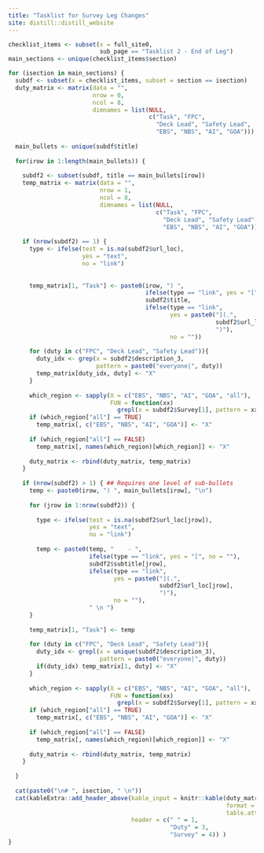 ```yaml
---
title: "Tasklist for Survey Leg Changes"
site: distill::distill_website
---
```


```r
checklist_items <- subset(x = full_site0, 
                          sub_page == "Tasklist 2 - End of Leg")
main_sections <- unique(checklist_items$section)

for (isection in main_sections) {
  subdf <- subset(x = checklist_items, subset = section == isection)
  duty_matrix <- matrix(data = "", 
                        nrow = 0, 
                        ncol = 8, 
                        dimnames = list(NULL, 
                                        c("Task", "FPC", 
                                          "Deck Lead", "Safety Lead",
                                          "EBS", "NBS", "AI", "GOA")))
  
  main_bullets <- unique(subdf$title)
  
  for(irow in 1:length(main_bullets)) {
    
    subdf2 <- subset(subdf, title == main_bullets[irow])
    temp_matrix <- matrix(data = "", 
                          nrow = 1, 
                          ncol = 8, 
                          dimnames = list(NULL, 
                                          c("Task", "FPC", 
                                            "Deck Lead", "Safety Lead",
                                            "EBS", "NBS", "AI", "GOA")))
    
    if (nrow(subdf2) == 1) {
      type <- ifelse(test = is.na(subdf2$url_loc),
                     yes = "text",
                     no = "link")
      
      
      temp_matrix[1, "Task"] <- paste0(irow, ") ", 
                                       ifelse(type == "link", yes = "[", no = ""),
                                       subdf2$title,
                                       ifelse(type == "link",
                                              yes = paste0("](.",
                                                           subdf2$url_loc,
                                                           ")"),
                                              no = ""))
      
      for (duty in c("FPC", "Deck Lead", "Safety Lead")){
        duty_idx <- grep(x = subdf2$description_3, 
                         pattern = paste0("everyone|", duty))
        temp_matrix[duty_idx, duty] <- "X"
      } 
      
      which_region <- sapply(X = c("EBS", "NBS", "AI", "GOA", "all"),
                             FUN = function(xx) 
                               grepl(x = subdf2$Survey[1], pattern = xx) )
      if (which_region["all"] == TRUE)
        temp_matrix[, c("EBS", "NBS", "AI", "GOA")] <- "X"
      
      if (which_region["all"] == FALSE) 
        temp_matrix[, names(which_region)[which_region]] <- "X"
      
      duty_matrix <- rbind(duty_matrix, temp_matrix)
    }
    
    if (nrow(subdf2) > 1) { ## Requires one level of sub-bullets
      temp <- paste0(irow, ") ", main_bullets[irow], "\n")
      
      for (jrow in 1:nrow(subdf2)) {
        
        type <- ifelse(test = is.na(subdf2$url_loc[jrow]),
                       yes = "text",
                       no = "link")
        
        temp <- paste0(temp, "    - ", 
                       ifelse(type == "link", yes = "[", no = ""),
                       subdf2$subtitle[jrow],
                       ifelse(type == "link",
                              yes = paste0("](.",
                                           subdf2$url_loc[jrow],
                                           ")"),
                              no = ""),
                       " \n ")
      }
      
      temp_matrix[1, "Task"] <- temp
      
      for (duty in c("FPC", "Deck Lead", "Safety Lead")){
        duty_idx <- grepl(x = unique(subdf2$description_3), 
                          pattern = paste0("everyone|", duty))
        if(duty_idx) temp_matrix[1, duty] <- "X"
      } 
      
      which_region <- sapply(X = c("EBS", "NBS", "AI", "GOA", "all"),
                             FUN = function(xx) 
                               grepl(x = subdf2$Survey[1], pattern = xx) )
      if (which_region["all"] == TRUE)
        temp_matrix[, c("EBS", "NBS", "AI", "GOA")] <- "X"
      
      if (which_region["all"] == FALSE) 
        temp_matrix[, names(which_region)[which_region]] <- "X"
      
      duty_matrix <- rbind(duty_matrix, temp_matrix)
    }
    
  }
  
  cat(paste0("\n# ", isection, " \n"))
  cat(kableExtra::add_header_above(kable_input = knitr::kable(duty_matrix, 
                                                              format = "html",
                                                              table.attr = "style='width:125%;'"),
                                   header = c(" " = 1, 
                                              "Duty" = 3, 
                                              "Survey" = 4)) )
}
```

